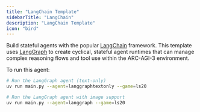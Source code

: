 ```yaml
---
title: "LangChain Template"
sidebarTitle: "LangChain"
description: "LangChain Template"
icon: "bird"
---
```


Build stateful agents with the popular [LangChain](https://www.langchain.com/) framework. This template uses [LangGraph](https://langchain-ai.github.io/langgraph/) to create cyclical, stateful agent runtimes that can manage complex reasoning flows and tool use within the ARC-AGI-3 environment.

To run this agent:

```bash
# Run the LangGraph agent (text-only)
uv run main.py --agent=langgraphtextonly --game=ls20

# Run the LangGraph agent with image support
uv run main.py --agent=langgraph --game=ls20
```